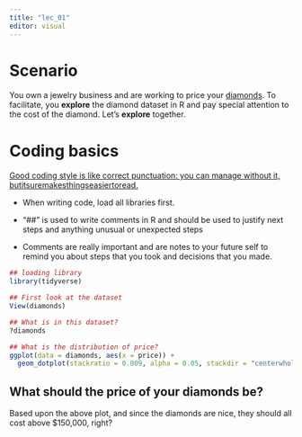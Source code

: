 ```yaml
---
title: "lec_01"
editor: visual
---
```


# Scenario

You own a jewelry business and are working to price your [diamonds](tps://www.londonde.com/blogs/worlds-most-famous-diamonds/). To facilitate, you **explore** the diamond dataset in R and pay special attention to the cost of the diamond. Let's **explore** together.

# Coding basics

[Good coding style is like correct punctuation: you can manage without it, butitsuremakesthingseasiertoread.](https://style.tidyverse.org/index.html)

-   When writing code, load all libraries first.

-   "\##" is used to write comments in R and should be used to justify next steps and anything unusual or unexpected steps

-   Comments are really important and are notes to your future self to remind you about steps that you took and decisions that you made.

```r
## loading library
library(tidyverse)

## First look at the dataset
View(diamonds)
```

```r
## What is in this dataset?
?diamonds
```

```r
## What is the distribution of price?
ggplot(data = diamonds, aes(x = price)) +
  geom_dotplot(stackratio = 0.009, alpha = 0.05, stackdir = "centerwhole") 
```

## What should the price of your diamonds be?

Based upon the above plot, and since the diamonds are nice, they should all cost above $150,000, right?


